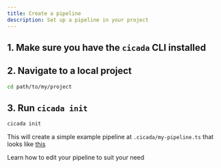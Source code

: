 ```yaml
---
title: Create a pipeline
description: Set up a pipeline in your project
---
```


## 1. Make sure you have the `cicada` CLI installed

<Snippet file="install-cli.mdx" />

## 2. Navigate to a local project
```bash
cd path/to/my/project
```

## 3. Run `cicada init`

```bash
cicada init
```
This will create a simple example pipeline at `.cicada/my-pipeline.ts` that looks like [this](/guides/pipeline-examples/starter)


<Card title="Next: Edit your pipeline" icon="pencil" href="edit-pipeline">
  Learn how to edit your pipeline to suit your need
</Card>
